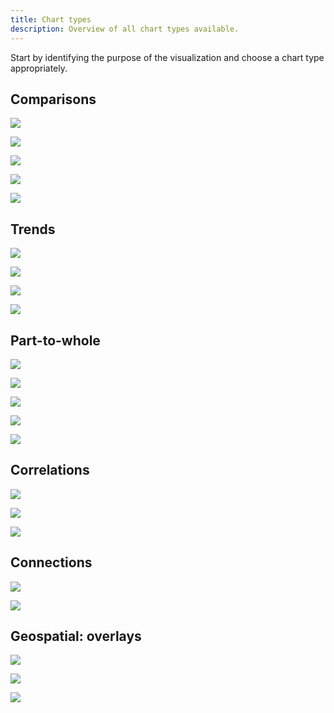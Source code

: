 ```yaml
---
title: Chart types
description: Overview of all chart types available.
---
```



<PageDescription>

Start by identifying the purpose of the visualization and choose a chart type appropriately.

</PageDescription>

## Comparisons

<Row className="overview-card-group">
<Column  colMax={3} colXl={3} colLg={4} colMd={4} colSm={2} noGutterSm >
 <OverviewCard
    title="Bar chart"
    href="/data-visualization/basic-charts#bar-chart"
    >

![](images/bar.svg)

</OverviewCard>
</Column>
<Column  colMax={3} colXl={3} colLg={4} colMd={4} colSm={2} noGutterSm >
 <OverviewCard
    title="Grouped bar"
    href="/data-visualization/basic-charts#grouped-bar-chart"
    >

![](images/bargrouped.svg)

</OverviewCard>
</Column>
<Column  colMax={3} colXl={3} colLg={4} colMd={4} colSm={2} noGutterSm >
 <OverviewCard
    title="Bubble chart"
    href="/data-visualization/basic-charts#bubble-chart"
    >

![](images/bubble.svg)

</OverviewCard>
</Column>
<Column  colMax={3} colXl={3} colLg={4} colMd={4} colSm={2} noGutterSm >
 <OverviewCard
    title="Radar chart"
    disabled
    >

![](images/radar.svg)

</OverviewCard>
</Column>
<Column  colMax={3} colXl={3} colLg={4} colMd={4} colSm={2} noGutterSm >
 <OverviewCard
    title="Horizontal bar"
    href="/data-visualization/basic-charts#horizontal-bar"
    >

![](images/barhoriz.svg)

</OverviewCard>
</Column>
</Row>

## Trends

<Row className="overview-card-group">
<Column  colMax={3} colXl={3} colLg={4} colMd={4} colSm={2} noGutterSm >
 <OverviewCard
    title="Line chart"
    href="/data-visualization/basic-charts#line-chart"
    >

![](images/line.svg)

</OverviewCard>
</Column>
<Column  colMax={3} colXl={3} colLg={4} colMd={4} colSm={2} noGutterSm >
 <OverviewCard
    title="Area chart"
    href="/data-visualization/basic-charts#area-chart"
    >

![](images/area.svg)

</OverviewCard>
</Column>
<Column  colMax={3} colXl={3} colLg={4} colMd={4} colSm={2} noGutterSm >
 <OverviewCard
    title="Histogram"
    href="/data-visualization/basic-charts#bar-chart"
    tag="Design only"
    >

![](images/histogram.svg)

</OverviewCard>
</Column>
<Column  colMax={3} colXl={3} colLg={4} colMd={4} colSm={2} noGutterSm >
 <OverviewCard
    title="Stream chart"
    disabled
    >

![](images/stream.svg)

</OverviewCard>
</Column>
</Row>

## Part-to-whole

<Row className="overview-card-group">
<Column  colMax={3} colXl={3} colLg={4} colMd={4} colSm={2} noGutterSm >
 <OverviewCard
    title="Donut / pie"
    href="/data-visualization/basic-charts#pie-and-donut-chart"
    >

![](images/donut.svg)

</OverviewCard>
</Column>
<Column  colMax={3} colXl={3} colLg={4} colMd={4} colSm={2} noGutterSm >
 <OverviewCard
    title="Stacked bar"
    href="/data-visualization/basic-charts/#stacked-bar"
    >

![](images/barstack.svg)

</OverviewCard>
</Column>
<Column  colMax={3} colXl={3} colLg={4} colMd={4} colSm={2} noGutterSm >
 <OverviewCard
    title="Stacked area"
    href="/data-visualization/basic-charts/#stacked-area-chart"
    tag="Design only"
    >

![](images/areastack.svg)

</OverviewCard>
</Column>
<Column  colMax={3} colXl={3} colLg={4} colMd={4} colSm={2} noGutterSm>
 <OverviewCard
    title="Tree map"
    disabled
    >

![](images/treemap.svg)

</OverviewCard>
</Column>
<Column  colMax={3} colXl={3} colLg={4} colMd={4} colSm={2} noGutterSm >
<OverviewCard
   title="Meter / gauge"
   href="/data-visualization/basic-charts/#meter-and-gauge"
   tag="Design only"
   >

![](images/gauge.svg)

</OverviewCard>
</Column>
</Row>

## Correlations

<Row className="overview-card-group">
<Column  colMax={3} colXl={3} colLg={4} colMd={4} colSm={2} noGutterSm>
 <OverviewCard
    title="Scatter plot"
    href="/data-visualization/basic-charts#scatter-plot"
    >

![](images/scatter.svg)

</OverviewCard>
</Column>
<Column  colMax={3} colXl={3} colLg={4} colMd={4} colSm={2} noGutterSm >
 <OverviewCard
    title="Heat map"
    disabled
    >

![](images/heatmap.svg)

</OverviewCard>
</Column>
<Column  colMax={3} colXl={3} colLg={4} colMd={4} colSm={2} noGutterSm >
 <OverviewCard
    title="Parallel coordinates"
    disabled
    >

![](images/parallel.svg)

</OverviewCard>
</Column>
</Row>

## Connections

<Row className="overview-card-group">
<Column  colMax={3} colXl={3} colLg={4} colMd={4} colSm={2} noGutterSm >
 <OverviewCard
    title="Alluvial diagram"
    href="/data-visualization/advanced-charts#alluvial-diagram"
    tag="Design only"
    >

![](images/alluvial.svg)

</OverviewCard>
</Column>
<Column  colMax={3} colXl={3} colLg={4} colMd={4} colSm={2} noGutterSm >
 <OverviewCard
    title="Tree diagram"
    href="/data-visualization/advanced-charts#tree-diagram"
    tag="Design only"
    >

![](images/treediagram.svg)

</OverviewCard>
</Column>
</Row>

## Geospatial: overlays

<Row className="overview-card-group">
<Column  colMax={3} colXl={3} colLg={4} colMd={4} colSm={2} noGutterSm >
 <OverviewCard
    title="Choropleth map"
    href="/data-visualization/advanced-charts#choropleth-map"
    tag="Design only"
    >

![](images/geo-choropleth.svg)

</OverviewCard>
</Column>
<Column  colMax={3} colXl={3} colLg={4} colMd={4} colSm={2} noGutterSm >
 <OverviewCard
    title="Proportional symbol"
    href="/data-visualization/advanced-charts#proportional-symbol"
    tag="Design only"
    >

![](images/geo-proportion.svg)

</OverviewCard>
</Column>
<Column  colMax={3} colXl={3} colLg={4} colMd={4} colSm={2} noGutterSm >
 <OverviewCard
    title="Connecting lines"
    href="/data-visualization/advanced-charts#connecting-lines"
    tag="Design only"
    >

![](images/geo-connection.svg)

</OverviewCard>
</Column>
</Row>

